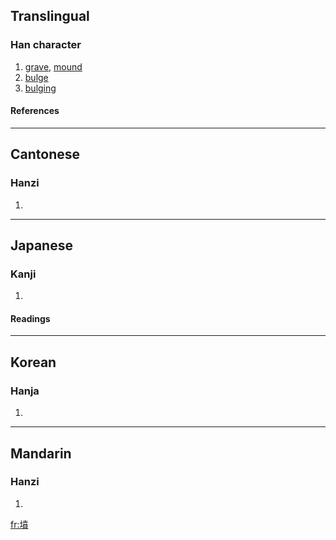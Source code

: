 {{see|坟}}

==Translingual==
===Han character===
{{Han char|rn=32|rad=土|as=12|sn=15|four=4418<sub>6</sub>|canj=土十廿金 (GJTC)}}
# [[grave]], [[mound]]
# [[bulge]]
# [[bulging]]
====References====
{{Han ref|kx=0239.180|dkj=05488|dj=0479.030|hdz=10485.060|uh=58B3|ud=22707|bh=BC58|bd=48216}}
----
==Cantonese==
===Hanzi===
{{yue-hanzi|jyut=|y=fan4}}
# {{defn|Cantonese}}
----
==Japanese==
===Kanji===
{{ja-kanji|grade=c|rs=土12}}
# {{defn|Japanese}} 
====Readings====
{{ja-readings|on=[[ふん]] (fun)|kun=[[はか]] (haka)}}
----
==Korean==
===Hanja===
{{ko-hanja|hangeul=분|rv=bun|mr=pun}}
# {{defn|Korean}}
----
==Mandarin==
===Hanzi===
{{cmn-hanzi|sim=坟|pin=[[fén]] (fen2)|wg=fen<sup>2</sup>}}
# {{defn|Mandarin}}

[[fr:墳]]